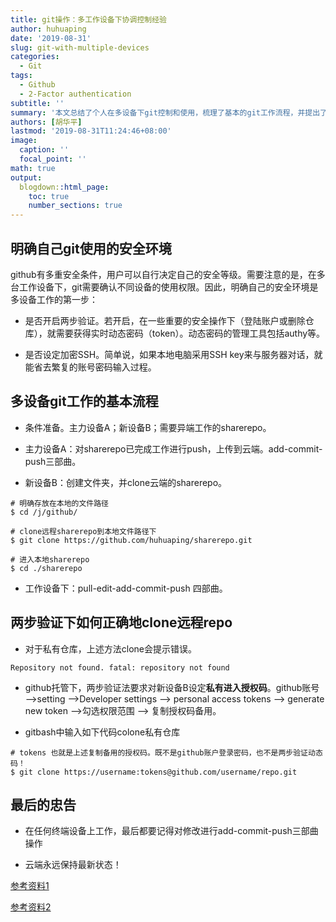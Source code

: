```yaml
---
title: git操作：多工作设备下协调控制经验
author: huhuaping
date: '2019-08-31'
slug: git-with-multiple-devices
categories:
  - Git
tags:
  - Github
  - 2-Factor authentication
subtitle: ''
summary: '本文总结了个人在多设备下git控制和使用，梳理了基本的git工作流程，并提出了实用性的忠告建议。'
authors: [胡华平]
lastmod: '2019-08-31T11:24:46+08:00'
image:
  caption: ''
  focal_point: ''
math: true
output:
  blogdown::html_page:
    toc: true
    number_sections: true
---
```


## 明确自己git使用的安全环境

github有多重安全条件，用户可以自行决定自己的安全等级。需要注意的是，在多台工作设备下，git需要确认不同设备的使用权限。因此，明确自己的安全环境是多设备工作的第一步：

- 是否开启两步验证。若开启，在一些重要的安全操作下（登陆账户或删除仓库），就需要获得实时动态密码（token）。动态密码的管理工具包括authy等。

- 是否设定加密SSH。简单说，如果本地电脑采用SSH key来与服务器对话，就能省去繁复的账号密码输入过程。

## 多设备git工作的基本流程

- 条件准备。主力设备A；新设备B；需要异端工作的sharerepo。

- 主力设备A：对sharerepo已完成工作进行push，上传到云端。add-commit-push三部曲。

- 新设备B：创建文件夹，并clone云端的sharerepo。

```
# 明确存放在本地的文件路径
$ cd /j/github/

# clone远程sharerepo到本地文件路径下
$ git clone https://github.com/huhuaping/sharerepo.git

# 进入本地sharerepo
$ cd ./sharerepo
```

- 工作设备下：pull-edit-add-commit-push 四部曲。

## 两步验证下如何正确地clone远程repo

- 对于私有仓库，上述方法clone会提示错误。

```
Repository not found. fatal: repository not found
```

- github托管下，两步验证法要求对新设备B设定**私有进入授权码**。github账号 ——>setting ——>Developer settings ——> personal access tokens ——> generate new token ——>勾选权限范围 ——> 复制授权码备用。

- gitbash中输入如下代码colone私有仓库

```
# tokens 也就是上述复制备用的授权码。既不是github账户登录密码，也不是两步验证动态码！
$ git clone https://username:tokens@github.com/username/repo.git
```

## 最后的忠告

- 在任何终端设备上工作，最后都要记得对修改进行add-commit-push三部曲操作

- 云端永远保持最新状态！

[参考资料1](http://www.deanbodenham.com/learn/using-git-to-sync-different-computers.html)

[参考资料2](https://stackoverflow.com/questions/25947059/git-clone-repository-not-found)